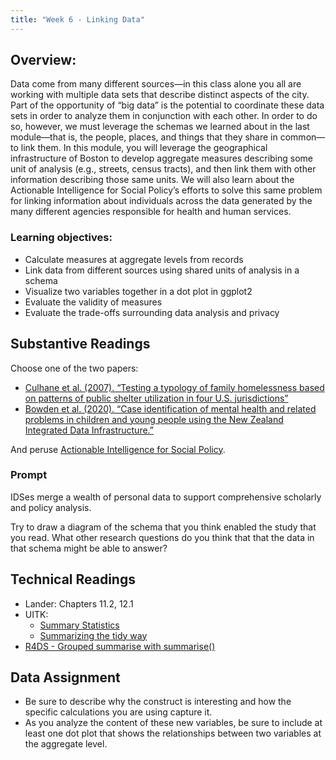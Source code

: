 ```yaml
---
title: "Week 6 - Linking Data"
---
```



## Overview:

Data come from many different sources—in this class alone you all are working with multiple data sets that describe distinct aspects of the city. Part of the opportunity of “big data” is the potential to coordinate these data sets in order to analyze them in conjunction with each other. In order to do so, however, we must leverage the schemas we learned about in the last module—that is, the people, places, and things that they share in common—to link them. In this module, you will leverage the geographical infrastructure of Boston to develop aggregate measures describing some unit of analysis (e.g., streets, census tracts), and then link them with other information describing those same units. We will also learn about the Actionable Intelligence for Social Policy’s efforts to solve this same problem for linking information about individuals across the data generated by the many different agencies responsible for health and human services.

### Learning objectives:

- Calculate measures at aggregate levels from records
- Link data from different sources using shared units of analysis in a schema
- Visualize two variables together in a dot plot in ggplot2
- Evaluate the validity of measures
- Evaluate the trade-offs surrounding data analysis and privacy

## Substantive Readings

Choose one of the two papers: 

- [Culhane et al. (2007). "Testing a typology of family homelessness based on patterns of public shelter utilization in four U.S. jurisdictions"](https://northeastern.instructure.com/courses/65223/files/6696418/download?wrap=1)
- [Bowden et al. (2020). "Case identification of mental health and related problems in children and young people using the New Zealand Integrated Data Infrastructure."](https://northeastern.instructure.com/courses/65223/files/6696419/download?wrap=1)

And peruse [Actionable Intelligence for Social Policy](https://www.aisp.upenn.edu/).

### Prompt

IDSes merge a wealth of personal data to support comprehensive scholarly and policy analysis.

Try to draw a diagram of the schema that you think enabled the study that you read. What other research questions do you think that that the data in that schema might be able to answer?

## Technical Readings

- Lander: Chapters 11.2, 12.1
- UITK:
  - [Summary Statistics](https://ui.josiahparry.com/summary-statistics.html)
  - [Summarizing the tidy way](https://ui.josiahparry.com/summarizing-the-tidy-way.html)
- [R4DS - Grouped summarise with summarise()](https://r4ds.had.co.nz/transform.html#grouped-summaries-with-summarise)

## Data Assignment

- Be sure to describe why the construct is interesting and how the specific calculations you are using capture it.
- As you analyze the content of these new variables, be sure to include at least one dot plot that shows the relationships between two variables at the aggregate level.
